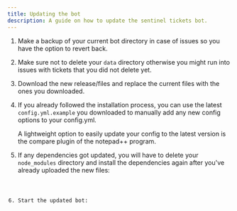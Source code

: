 ```yaml
---
title: Updating the bot
description: A guide on how to update the sentinel tickets bot.
---
```



<Steps>

1. Make a backup of your current bot directory in case of issues so you have the option to revert back.

2. Make sure not to delete your `data` directory otherwise you might run into issues with tickets that you did not delete yet.

3. Download the new release/files and replace the current files with the ones you downloaded.

4. If you already followed the installation process, you can use the latest `config.yml.example` you downloaded to manually add any new config options to your config.yml.

   <Aside type="tip">

   A lightweight option to easily update your config to the latest version is the compare plugin of the notepad++ program.

   </Aside>

5. If any dependencies got updated, you will have to delete your `node_modules` directory and install the dependencies again after you've already uploaded the new files:

   <Code code="npm install" lang="shellscript" />

6. Start the updated bot:
   <Code code="npm start" lang="shellscript" />
</Steps>

